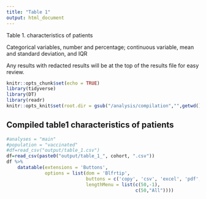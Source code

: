 ```yaml
---
title: "Table 1"
output: html_document
---
```

Table 1. characteristics of patients

Categorical variables, number and percentage; continuous variable, mean and standard deviation, and IQR

Any results with redacted results will be at the top of the results file for easy review.


```r
knitr::opts_chunk$set(echo = TRUE)
library(tidyverse)
library(DT)
library(readr)
knitr::opts_knit$set(root.dir = gsub("/analysis/compilation","",getwd()))
```

## Compiled table1 characteristics of patients

```r
#analyses = "main"
#population = "vaccinated"
#df=read_csv("output/table_1.csv")
df=read_csv(paste0("output/table_1_", cohort, ".csv"))
df %>%
    datatable(extensions = 'Buttons',
              options = list(dom = 'Blfrtip',
                             buttons = c('copy', 'csv', 'excel', 'pdf', 'print' ),
                             lengthMenu = list(c(50,-1),
                                               c(50,"All"))))
```
